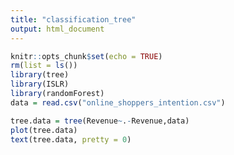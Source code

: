 ```yaml
---
title: "classification_tree"
output: html_document
---
```


```r
knitr::opts_chunk$set(echo = TRUE)
rm(list = ls())
library(tree)
library(ISLR)
library(randomForest)
data = read.csv("online_shoppers_intention.csv")
```

```r
tree.data = tree(Revenue~.-Revenue,data)
plot(tree.data)
text(tree.data, pretty = 0)
```
